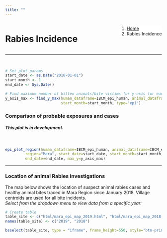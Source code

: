 ```yaml
---
title: ""
---
```


<!--Add a loading bar!-->
<script src="pace.js"></script>
<link href="pace_loadbar_loading.css" rel="stylesheet" />

<!--Create a block for title and breadcrumbs to appear on same line-->
<div style="width: 100%; display: inline-block;">
<div style="float: left;">
<h1>Rabies Incidence</h1>
</div>
<div style="float: right;">
<ol class="breadcrumb" style="background-color:white;">
  <li class="breadcrumb-item"><a href="index.html">Home</a></li>
  <li class="breadcrumb-item active">Rabies Incidence</li>
</ol>
</div>
</div>
<hr class="hr-orange">

<br>
  
<!--Begin page content!-->

```r
# Set plot params
start_date <- as.Date("2018-01-01")
start_month <- 1
end_date <- Sys.Date()

# Find maximum number of bitten animals/bite victims for y-axis for each district
y_axis_max <- find_y_max(human_dataframe=IBCM_epi_human, animal_dataframe=IBCM_epi_animal,
                         start_month=start_month, type="epi")
```
  
### Comparison of probable exposures and cases  
  
<h5 class="text-primary"><em>This plot is in development.</em></h5><br>
  
``` r
epi_plot_region(human_dataframe=IBCM_epi_human, animal_dataframe=IBCM_epi_animal, 
         region="Mara", start_date=start_date, start_month=start_month,
         end_date=end_date, max_y=y_axis_max)
```

<hr class="hr-grey">
  
### Location of animal Rabies investigations  
  
The map below shows the location of suspect animal rabies cases and healthy animal bites traced in Mara Region since January 2018. Village centroids are used for all bite incidents.  
<em>Select from the dropdown menu to view data from a specific year:</em>  

```r
# Create table
table_site <- c("html/mara_epi_map_2019.html", "html/mara_epi_map_2018.html")
names(table_site) <- c("2019", "2018")

bsselect(table_site, type = "iframe", frame_height=550, style="btn-primary", show_tick=TRUE, height=0)
```

